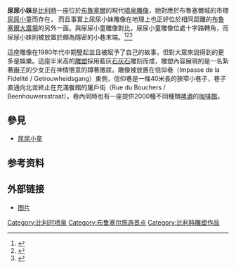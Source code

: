 {{coord|50|50|54|N|4|21|14|E|display=title}}
{{Infobox artwork
 | image  = [[File:Bruksela,_Jeanneke_Pis_-_Siusiająca_dziewczynka.jpg|250px]]
 | title  = 尿尿小妹
 | artist = 
 | year   = 1985：创造<br />1987：豎立
 | type   = 藍灰[[石灰石|石灰石]]
 | height_metric = 50
 | city   = [[布魯塞爾|布魯塞爾]]
 | museum = 
}}
 
'''尿尿小妹'''是[[比利時|比利時]]一座位於[[布魯塞爾|布魯塞爾]]的現代[[噴泉|噴泉]][[雕像|雕像]]，她對應於布魯塞爾城的市標[[尿尿小童|尿尿小童]]而存在， 而且事實上尿尿小妹雕像在地理上也正好位於相同距離的[[布魯塞爾大廣場|布魯塞爾大廣場]]的另外一面。與尿尿小童雕像對比，尿尿小童雕像位處十字路轉角，而尿尿小妹則被放置於頗為隱密的小巷末端。<ref>{{cite web |url=http://www.expatica.com/be/news/local_news/King-of-Belgian-restaurants-murdered_46050.html |title=King of Belgian restaurants murdered |publisher=Expatica.com |date= |accessdate=2014-06-17 |archive-date=2018-12-19 |archive-url=https://web.archive.org/web/20181219134308/https://www.expatica.com/be/news/local_news/King-of-Belgian-restaurants-murdered_46050.html/ |dead-url=no }}</ref><ref>{{cite web |url=http://www.jeannekepisofficial.com/crbst_0_fr.html |title=Jeanneke-Pis official website - Site officiel Jeanneke-Pis |publisher=Jeannekepisofficial.com |date= |accessdate=2014-06-17 |archive-date=2017-08-10 |archive-url=https://web.archive.org/web/20170810043157/http://www.jeannekepisofficial.com/crbst_0_fr.html |dead-url=no }}</ref><ref>{{cite web |url=http://www.ilotsacre.be/site/en/curiosities/curiosities.htm |title=BRUSSELS ATTRACTIONS & CURIOSITIES : Grand Place, Manneken Pis, Cathedral, Saint-Hubert Galleries, Atomium, Toone, main streets, Brussels monuments |publisher=Ilotsacre.be |date= |accessdate=2014-06-17 |archive-date=2018-10-09 |archive-url=https://web.archive.org/web/20181009201050/http://www.ilotsacre.be/site/en/curiosities/curiosities.htm |dead-url=no }}</ref> 

這座雕像在1980年代中期豎起並且被賦予了自己的故事，但對大眾來說得到的更多是娛樂。這座半米高的[[雕塑|雕塑]]採用藍灰[[石灰石|石灰石]]雕刻而成，雕塑內容展現的是一名紮著[[辮子|辮子]]的少女正在神情愜意的蹲著撒尿。雕像被放置在信仰巷（Impasse de la Fidelité / Getrouwheidsgang）東側，信仰巷是一條40米長的狹窄小巷子，巷子直通向北並終止在充滿餐館的屠戶街（Rue du Bouchers / Beenhouwersstraat）。巷內同時也有一座提供2000種不同種類[[啤酒|啤酒]]的[[咖啡館|咖啡館]]。

==參見==
*[[尿尿小童|尿尿小童]]
==参考资料==
{{RefList}}
== 外部链接 ==
{{commonscat|Jeanneke Pis}}
*[https://web.archive.org/web/20100418230347/http://www.panoramio.com/photo/33801608 图片]

[[Category:比利时喷泉|Category:比利时喷泉]]
[[Category:布鲁塞尔旅游景点|Category:布鲁塞尔旅游景点]]
[[Category:比利時雕塑作品|Category:比利時雕塑作品]]
